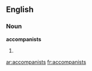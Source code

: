 ==English==

===Noun===
'''accompanists'''

# {{plural of|[[accompanist]]}}

[[ar:accompanists]]
[[fr:accompanists]]